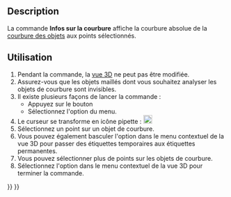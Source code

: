 <languages/>

{{Docnav/fr
|[[Mesh_EvaluateFacet/fr|Infos sur la face]]
|[[Mesh_EvaluateSolid/fr|Solidité du maillage]]
|[[Mesh_Workbench/fr|Atelier Mesh]]
|IconL=Mesh_EvaluateFacet.svg
|IconR=Mesh_EvaluateSolid.svg
|IconC=Workbench_Mesh.svg
}}

{{GuiCommand/fr
|Name=Mesh CurvatureInfo
|Name/fr=Mesh Infos de courbure
|MenuLocation=Maillages → Analyser → Informations sur la courbure
|Workbenches=[[Mesh_Workbench|Mesh]]
|SeeAlso=[[Mesh_VertexCurvature/fr|Mesh Courbure]]
}}

==Description==

La commande '''Infos sur la courbure''' affiche la courbure absolue de la [[Mesh_VertexCurvature/fr|courbure des objets]] aux points sélectionnés.

<span id="Usage"></span>
==Utilisation==

# Pendant la commande, la [[3D_view/fr|vue 3D]] ne peut pas être modifiée.
# Assurez-vous que les objets maillés dont vous souhaitez analyser les objets de courbure sont invisibles.
# Il existe plusieurs façons de lancer la commande :
#* Appuyez sur le bouton {{Button|[[Image:Mesh_CurvatureInfo.svg|16px]] [[Mesh_CurvatureInfo/fr|Informations sur la courbure]]}}
#* Sélectionnez l'option {{MenuCommand|Maillages → Analyser → [[Image:Mesh_CurvatureInfo.svg|16px]] Informations sur la courbure}} du menu.
# Le curseur se transforme en icône pipette : [[Image:Mesh_EvaluateFacet.svg|20px]]
# Sélectionnez un point sur un objet de courbure.
# Vous pouvez également basculer l'option {{MenuCommand|Annotation}} dans le menu contextuel de la vue 3D pour passer des étiquettes temporaires aux étiquettes permanentes.
# Vous pouvez sélectionner plus de points sur les objets de courbure.
# Sélectionnez l'option {{MenuCommand|Quitter le mode information}} dans le menu contextuel de la vue 3D pour terminer la commande.


{{Docnav/fr
|[[Mesh_EvaluateFacet/fr|Infos sur la face]]
|[[Mesh_EvaluateSolid/fr|Solidité du maillage]]
|[[Mesh_Workbench/fr|Atelier Mesh]]
|IconL=Mesh_EvaluateFacet.svg
|IconR=Mesh_EvaluateSolid.svg
|IconC=Workbench_Mesh.svg
}}

{{Mesh Tools navi{{#translation:}}}}
{{Userdocnavi{{#translation:}}}}
{{clear}}